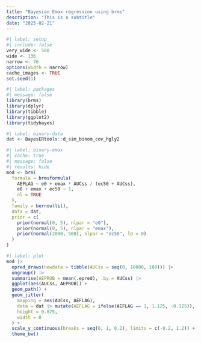 ```yaml
---
title: "Bayesian Emax regression using brms"
description: "This is a subtitle"
date: "2025-02-21"
--- 
```


<!--------------- my typical setup ----------------->

```r
#| label: setup
#| include: false
very_wide <- 500
wide <- 136
narrow <- 76
options(width = narrow)
cache_images <- TRUE
set.seed(1)
```

<!--------------- post begins here ----------------->

```r
#| label: packages
#| message: false
library(brms)
library(dplyr)
library(tibble)
library(ggplot2)
library(tidybayes)
```

```r
#| label: binary-data
dat <- BayesERtools::d_sim_binom_cov_hgly2
```

```r
#| label: binary-emax
#| cache: true
#| message: false
#| results: hide
mod <- brm(
  formula = brmsformula(
    AEFLAG ~ e0 + emax * AUCss / (ec50 + AUCss),
    e0 + emax + ec50 ~ 1,
    nl = TRUE
  ),
  family = bernoulli(),
  data = dat,
  prior = c(
    prior(normal(0, 5), nlpar = "e0"),
    prior(normal(0, 5), nlpar = "emax"),
    prior(normal(2000, 500), nlpar = "ec50", lb = 0)
  )
)
```

```r
#| label: plot
mod |>
  epred_draws(newdata = tibble(AUCss = seq(0, 10000, 100))) |>
  ungroup() |>
  summarise(AEPROB = mean(.epred), .by = AUCss) |> 
  ggplot(aes(AUCss, AEPROB)) + 
  geom_path() + 
  geom_jitter(
    mapping = aes(AUCss, AEFLAG), 
    data = dat |> mutate(AEFLAG = ifelse(AEFLAG == 1, 1.125, -0.125)), 
    height = 0.075, 
    width = 0
  ) +
  scale_y_continuous(breaks = seq(0, 1, 0.2), limits = c(-0.2, 1.2)) + 
  theme_bw()
```

